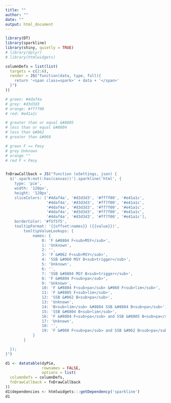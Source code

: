 ```yaml
---
title: ""
author: ""
date: ""
output: html_document
---
```



```r
library(DT)
library(sparkline)
library(shiny, quietly = TRUE)
# library(dplyr)
# library(htmlwidgets)
```

<style type="text/css"> 

.jqstooltip {
  -webkit-box-sizing: content-box;
  -moz-box-sizing: content-box;
  box-sizing: content-box;
}
</style>

```r

columnDefs = list(list(
  targets = c(2:6),
  render = JS("function(data, type, full){
    return '<span class=spark>' + data + '</span>'           
  }")
))

# green: #4daf4a
# grey: #d3d3d3 
# orange: #ff7f00
# red: #e41a1c

# greater than or equal &#8805
# less than or equal &#8804
# less than &#062
# greater than &#060

# green F <= Fmsy
# grey Unknown
# orange ""
# red F < Fmsy


fnDrawCallback = JS("function (oSettings, json) {
  $('.spark:not(:has(canvas))').sparkline('html', {
    type: 'pie',
    width: '120px',
    height: '120px',
    sliceColors: ['#4daf4a', '#d3d3d3', '#ff7f00', '#e41a1c', 
                  '#4daf4a', '#d3d3d3', '#ff7f00', '#e41a1c',
                  '#4daf4a', '#d3d3d3', '#ff7f00', '#e41a1c',
                  '#4daf4a', '#d3d3d3', '#ff7f00', '#e41a1c',
                  '#4daf4a', '#d3d3d3', '#ff7f00', '#e41a1c'],
    borderColor: '#f5f5f5',
    tooltipFormat: '{{offset:names}} ({{value}})',
        tooltipValueLookups: {
            names: {
                0: 'F &#8804 F<sub>MSY</sub>',
                1: 'Unknown',
                2: '',
                3: 'F &#062 F<sub>MSY</sub>',
                4: 'SSB &#060 MSY B<sub>trigger</sub>',
                5: 'Unknown',
                6: '',
                7: 'SSB &#8804 MSY B<sub>trigger</sub>',
                8: 'F &#8804 F<sub>pa</sub>',
                9: 'Unknown',
                10: 'F &#8804 F<sub>pa</sub> &#060 F<sub>lim</sub>',
                11: 'F &#8805 F<sub>lim</sub>',
                12: 'SSB &#062 B<sub>pa</sub>',
                13: 'Unknown',
                14: 'B<sub>lim</sub> &#8804 SSB &#8804 B<sub>pa</sub>',
                15: 'SSB &#8804 B<sub>lim</sub>',
                16: 'F &#8804 F<sub>pa</sub> and SSB &#8805 B<sub>pa</sub>',
                17: 'Unknown',
                18: '',
                19: 'F &#060 F<sub>pa</sub> and SSB &#062 B<sub>pa</sub>'
            }
        }

  });
}")

d1 <- datatable(dyPie,
                rownames = FALSE,
                options = list(
  columnDefs = columnDefs,
  fnDrawCallback = fnDrawCallback
))
d1$dependencies <- htmlwidgets:::getDependency('sparkline')
d1
```
